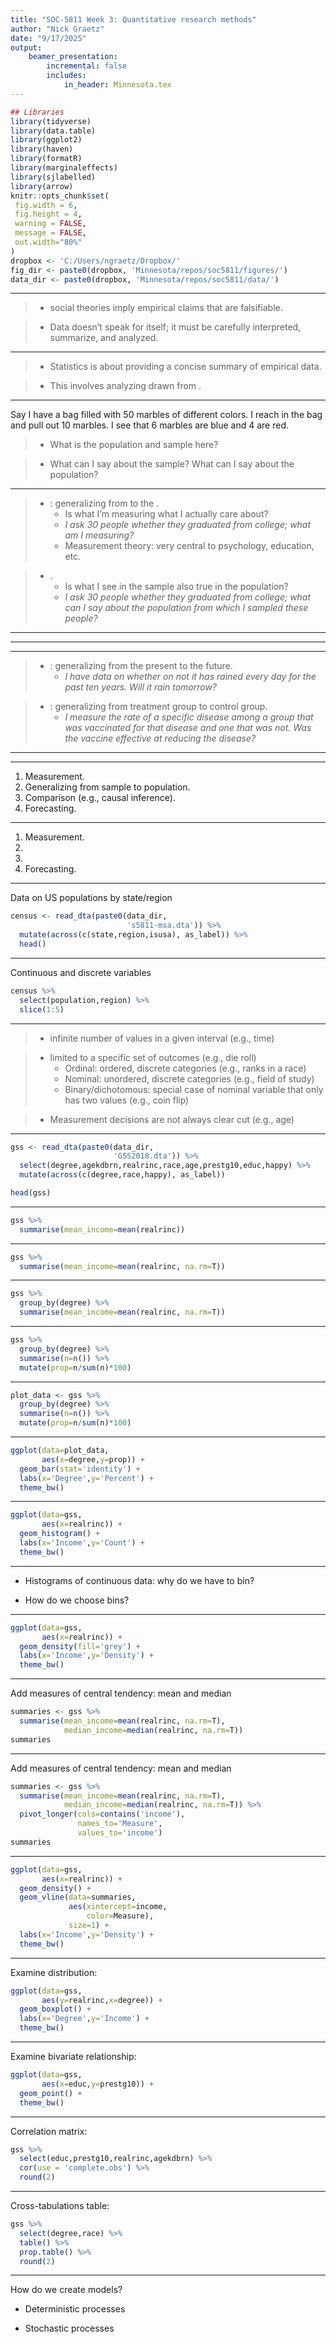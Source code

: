 ```yaml
---
title: "SOC-5811 Week 3: Quantitative research methods"
author: "Nick Graetz"
date: "9/17/2025"
output: 
    beamer_presentation:
        incremental: false
        includes: 
            in_header: Minnesota.tex
---
```


```r
## Libraries
library(tidyverse)
library(data.table)
library(ggplot2)
library(haven)
library(formatR)
library(marginaleffects)
library(sjlabelled)
library(arrow)
knitr::opts_chunk$set(
 fig.width = 6,
 fig.height = 4,
 warning = FALSE, 
 message = FALSE,
 out.width="80%"
)
dropbox <- 'C:/Users/ngraetz/Dropbox/'
fig_dir <- paste0(dropbox, 'Minnesota/repos/soc5811/figures/')
data_dir <- paste0(dropbox, 'Minnesota/repos/soc5811/data/')
```

---

\frametitle{Quantitative methods}

>- \textbf{Empiricism:} social theories imply empirical claims that are falsifiable.

>- Data doesn't speak for itself; it must be carefully interpreted, summarize, and analyzed.

---

\frametitle{Quantitative methods}

>- Statistics is about providing a concise summary of empirical data.

>- This involves analyzing \textbf{samples} drawn from \textbf{populations}.

---

\frametitle{Samples and populations}

Say I have a bag filled with 50 marbles of different colors. I reach in the bag and pull out 10 marbles. I see that 6 marbles are blue and 4 are red.

>- What is the population and sample here?

>- What can I say about the sample? What can I say about the population?

---

\frametitle{Generalization}

\textbf{Summarizing in-sample}

>- \textbf{Measurement}: generalizing from \textbf{observed measurements} to the \textbf{underlying constructs of interest}.
>   - Is what I'm measuring what I actually care about?
>   - *I ask 30 people whether they graduated from college; what am I measuring?*
>   - Measurement theory: very central to psychology, education, etc. 

>- \textbf{Generalizing from sample to population}.
>   - Is what I see in the sample also true in the population?
>   - *I ask 30 people whether they graduated from college; what can I say about the population from which I sampled these people?*

---

\includegraphics[page=1,width = 1\textwidth]{figures/epistemology.pdf}

---

\includegraphics[page=3,width = 1\textwidth]{figures/epistemology.pdf}

---

\textbf{Generalization}

>- \textbf{Forecasting}: generalizing from the present to the future.
>   - *I have data on whether on not it has rained every day for the past ten years. Will it rain tomorrow?*

>- \textbf{Causal inference}: generalizing from treatment group to control group.
>   - *I measure the rate of a specific disease among a group that was vaccinated for that disease and one that was not. Was the vaccine effective at reducing the disease?*

---

\includegraphics[page=4,width = 1\textwidth]{figures/epistemology.pdf}

---

\frametitle{Generalization: Summary}

1. Measurement.
2. Generalizing from sample to population.
3. Comparison (e.g., causal inference).
4. Forecasting.

---

\frametitle{Generalization: Summary}

1. Measurement.
2. \textbf{Generalizing from sample to population.}
3. \textbf{Comparison (e.g., causal inference.)}
4. Forecasting.

---

\frametitle{Quantitative data}

Data on US populations by state/region

\tiny
```r
census <- read_dta(paste0(data_dir,
                          's5811-msa.dta')) %>% 
  mutate(across(c(state,region,isusa), as_label)) %>%
  head()
```

---

\frametitle{Quantitative data}

Continuous and discrete variables

\tiny
```r
census %>% 
  select(population,region) %>% 
  slice(1:5)
```

---

\frametitle{Levels of measurement}

>- \textbf{Continuous variables:} infinite number of values in a given interval (e.g., time)

>- \textbf{Discrete variables:} limited to a specific set of outcomes (e.g., die roll)
>   - Ordinal: ordered, discrete categories (e.g., ranks in a race)
>   - Nominal: unordered, discrete categories (e.g., field of study)
>   - Binary/dichotomous: special case of nominal variable that only has two values (e.g., coin flip)

>- Measurement decisions are not always clear cut (e.g., age)

---

\frametitle{Summarizing data}

\tiny
```r
gss <- read_dta(paste0(data_dir,
                       'GSS2018.dta')) %>% 
  select(degree,agekdbrn,realrinc,race,age,prestg10,educ,happy) %>%
  mutate(across(c(degree,race,happy), as_label))
```

```r
head(gss)
```

---

\frametitle{Summarizing data}

\small
```r
gss %>%
  summarise(mean_income=mean(realrinc))
```

---

\frametitle{Summarizing data}

\small
```r
gss %>%
  summarise(mean_income=mean(realrinc, na.rm=T))
```

---

\frametitle{Summarizing data}

\small
```r
gss %>%
  group_by(degree) %>% 
  summarise(mean_income=mean(realrinc, na.rm=T))
```

---

\frametitle{Summarizing data}

\small
```r
gss %>%
  group_by(degree) %>% 
  summarise(n=n()) %>%
  mutate(prop=n/sum(n)*100)
```

---

\frametitle{Summarizing data}

\small
```r
plot_data <- gss %>%
  group_by(degree) %>% 
  summarise(n=n()) %>%
  mutate(prop=n/sum(n)*100)
```

---

\frametitle{Summarizing data}

\small
```r
ggplot(data=plot_data,
       aes(x=degree,y=prop)) + 
  geom_bar(stat='identity') +
  labs(x='Degree',y='Percent') + 
  theme_bw()
```

---

\frametitle{Summarizing data}

\small
```r
ggplot(data=gss,
       aes(x=realrinc)) + 
  geom_histogram() +
  labs(x='Income',y='Count') + 
  theme_bw()
```

---

\frametitle{Summarizing data}

* Histograms of continuous data: why do we have to bin?

* How do we choose bins?

---

\frametitle{Summarizing data}

\small
```r
ggplot(data=gss,
       aes(x=realrinc)) + 
  geom_density(fill='grey') + 
  labs(x='Income',y='Density') + 
  theme_bw()
```

---

\frametitle{Summarizing data}

Add measures of central tendency: mean and median

\small
```r
summaries <- gss %>%
  summarise(mean_income=mean(realrinc, na.rm=T),
            median_income=median(realrinc, na.rm=T))
summaries
```

---

\frametitle{Summarizing data}

Add measures of central tendency: mean and median

\small
```r
summaries <- gss %>%
  summarise(mean_income=mean(realrinc, na.rm=T),
            median_income=median(realrinc, na.rm=T)) %>%
  pivot_longer(cols=contains('income'),
               names_to='Measure',
               values_to='income')
summaries
```

---

\frametitle{Summarizing data}

\small
```r
ggplot(data=gss,
       aes(x=realrinc)) + 
  geom_density() + 
  geom_vline(data=summaries,
             aes(xintercept=income,
                 color=Measure),
             size=1) + 
  labs(x='Income',y='Density') + 
  theme_bw()
```

---

\frametitle{Univariate summary statistics}

Examine distribution:

\small
```r
ggplot(data=gss,
       aes(y=realrinc,x=degree)) + 
  geom_boxplot() + 
  labs(x='Degree',y='Income') + 
  theme_bw()
```

---

\frametitle{Bivariate relationships}

Examine bivariate relationship:

\small
```r
ggplot(data=gss,
       aes(x=educ,y=prestg10)) + 
  geom_point() + 
  theme_bw()
```

---

\frametitle{Bivariate relationships}

Correlation matrix:

\small
```r
gss %>% 
  select(educ,prestg10,realrinc,agekdbrn) %>%
  cor(use = 'complete.obs') %>% 
  round(2)
```

---

\frametitle{Bivariate relationships}

Cross-tabulations table:

\small
```r
gss %>% 
  select(degree,race) %>%
  table() %>% 
  prop.table() %>%
  round(2)
```

---

\frametitle{Stats and social science theory}

How do we create models?

* Deterministic processes

* Stochastic processes
